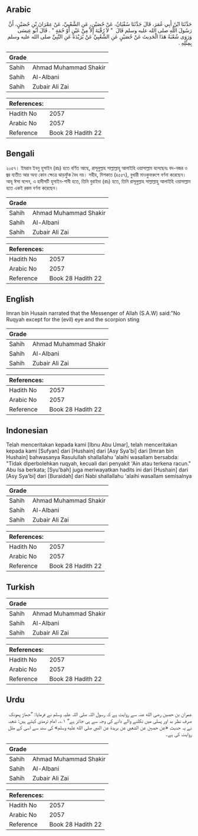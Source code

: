 ## Arabic


<div dir="rtl" lang="ar" style={{fontSize:'larger',backgroundColor:'#f8f9fa',padding:20}}>
حَدَّثَنَا ابْنُ أَبِي عُمَرَ، قَالَ حَدَّثَنَا سُفْيَانُ، عَنْ حُصَيْنٍ، عَنِ الشَّعْبِيِّ، عَنْ عِمْرَانَ بْنِ حُصَيْنٍ، أَنَّ رَسُولَ اللَّهِ صلى الله عليه وسلم قَالَ ‏ "‏ لاَ رُقْيَةَ إِلاَّ مِنْ عَيْنٍ أَوْ حُمَةٍ ‏"‏ ‏.‏ قَالَ أَبُو عِيسَى وَرَوَى شُعْبَةُ هَذَا الْحَدِيثَ عَنْ حُصَيْنٍ عَنِ الشَّعْبِيِّ عَنْ بُرَيْدَةَ عَنِ النَّبِيِّ صلى الله عليه وسلم بِمِثْلِهِ ‏.‏
</div>
<div style={{backgroundColor:'#f8f9fa',padding:20, marginBottom: 10}}><table> <thead> <tr> <th>Grade</th> <th></th> </tr> </thead> <tbody> <tr><td>Sahih</td><td>Ahmad Muhammad Shakir</td></tr><tr><td>Sahih</td><td>Al-Albani</td></tr><tr><td>Sahih</td><td>Zubair Ali Zai</td></tr></tbody></table><table> <thead> <tr> <th>References:</th> <th></th> </tr> </thead> <tbody><tr><td>Hadith No</td><td>2057</td></tr><tr><td>Arabic No</td><td>2057</td></tr><tr><td>Reference</td><td>Book 28 Hadith 22</td></tr></tbody></table></div>

## Bengali


<div dir="ltr" lang="bn" style={{fontSize:'larger',backgroundColor:'#f8f9fa',padding:20}}>
২০৫৭। ইমরান ইবনু হুসাইন (রাঃ) হতে বর্ণিত আছে, রাসূলুল্লাহ সাল্লাল্লাহু আলাইহি ওয়াসাল্লাম বলেছেনঃ বদ-নজর ও জ্বর ব্যতীত আর অন্য কোন ক্ষেত্রে ঝাড়ফুঁক বৈধ নয়। সহীহ, মিশকাত (৪৫৫৭), বুখারী মাওকুফরুপে বর্ণনা করেছেন। আবূ ঈসা বলেন, এ হাদীসটি হুসাইন-শাবী হতে, তিনি বুরাইদা (রাঃ) হতে, তিনি রাসূলুল্লাহ সাল্লাল্লাহু আলাইহি ওয়াসাল্লাম হতে একই রকম বর্ণনা করেছেন।
</div>
<div style={{backgroundColor:'#f8f9fa',padding:20, marginBottom: 10}}><table> <thead> <tr> <th>Grade</th> <th></th> </tr> </thead> <tbody> <tr><td>Sahih</td><td>Ahmad Muhammad Shakir</td></tr><tr><td>Sahih</td><td>Al-Albani</td></tr><tr><td>Sahih</td><td>Zubair Ali Zai</td></tr></tbody></table><table> <thead> <tr> <th>References:</th> <th></th> </tr> </thead> <tbody><tr><td>Hadith No</td><td>2057</td></tr><tr><td>Arabic No</td><td>2057</td></tr><tr><td>Reference</td><td>Book 28 Hadith 22</td></tr></tbody></table></div>

## English


<div dir="ltr" lang="en" style={{fontSize:'larger',backgroundColor:'#f8f9fa',padding:20}}>
Imran bin Husain narrated that the Messenger of Allah (S.A.W) said:"No Ruqyah except for the (evil) eye and the scorpion sting
</div>
<div style={{backgroundColor:'#f8f9fa',padding:20, marginBottom: 10}}><table> <thead> <tr> <th>Grade</th> <th></th> </tr> </thead> <tbody> <tr><td>Sahih</td><td>Ahmad Muhammad Shakir</td></tr><tr><td>Sahih</td><td>Al-Albani</td></tr><tr><td>Sahih</td><td>Zubair Ali Zai</td></tr></tbody></table><table> <thead> <tr> <th>References:</th> <th></th> </tr> </thead> <tbody><tr><td>Hadith No</td><td>2057</td></tr><tr><td>Arabic No</td><td>2057</td></tr><tr><td>Reference</td><td>Book 28 Hadith 22</td></tr></tbody></table></div>

## Indonesian


<div dir="ltr" lang="id" style={{fontSize:'larger',backgroundColor:'#f8f9fa',padding:20}}>
Telah menceritakan kepada kami [Ibnu Abu Umar], telah menceritakan kepada kami [Sufyan] dari [Hushain] dari [Asy Sya'bi] dari [Imran bin Hushain] bahwasanya Rasulullah shallallahu 'alaihi wasallam bersabda: "Tidak diperbolehkan ruqyah, kecuali dari penyakit 'Ain atau terkena racun." Abu Isa berkata; [Syu'bah] juga meriwayatkan hadits ini dari [Hushain] dari [Asy Sya'bi] dari [Buraidah] dari Nabi shallallahu 'alaihi wasallam semisalnya
</div>
<div style={{backgroundColor:'#f8f9fa',padding:20, marginBottom: 10}}><table> <thead> <tr> <th>Grade</th> <th></th> </tr> </thead> <tbody> <tr><td>Sahih</td><td>Ahmad Muhammad Shakir</td></tr><tr><td>Sahih</td><td>Al-Albani</td></tr><tr><td>Sahih</td><td>Zubair Ali Zai</td></tr></tbody></table><table> <thead> <tr> <th>References:</th> <th></th> </tr> </thead> <tbody><tr><td>Hadith No</td><td>2057</td></tr><tr><td>Arabic No</td><td>2057</td></tr><tr><td>Reference</td><td>Book 28 Hadith 22</td></tr></tbody></table></div>

## Turkish


<div dir="ltr" lang="tr" style={{fontSize:'larger',backgroundColor:'#f8f9fa',padding:20}}>

</div>
<div style={{backgroundColor:'#f8f9fa',padding:20, marginBottom: 10}}><table> <thead> <tr> <th>Grade</th> <th></th> </tr> </thead> <tbody> <tr><td>Sahih</td><td>Ahmad Muhammad Shakir</td></tr><tr><td>Sahih</td><td>Al-Albani</td></tr><tr><td>Sahih</td><td>Zubair Ali Zai</td></tr></tbody></table><table> <thead> <tr> <th>References:</th> <th></th> </tr> </thead> <tbody><tr><td>Hadith No</td><td>2057</td></tr><tr><td>Arabic No</td><td>2057</td></tr><tr><td>Reference</td><td>Book 28 Hadith 22</td></tr></tbody></table></div>

## Urdu


<div dir="rtl" lang="ur" style={{fontSize:'larger',backgroundColor:'#f8f9fa',padding:20}}>
عمران بن حصین رضی الله عنہ سے روایت ہے کہ رسول اللہ صلی اللہ علیہ وسلم نے فرمایا: ”جھاڑ پھونک صرف نظر بد اور پسلی میں نکلنے والے دانے کی وجہ سے ہی جائز ہے“ ۱؎۔ امام ترمذی کہتے ہیں: شعبہ نے یہ حدیث «عن حصين عن الشعبي عن بريدة عن النبي صلى الله عليه وسلم» کی سند سے اسی کے مثل روایت کی ہے۔
</div>
<div style={{backgroundColor:'#f8f9fa',padding:20, marginBottom: 10}}><table> <thead> <tr> <th>Grade</th> <th></th> </tr> </thead> <tbody> <tr><td>Sahih</td><td>Ahmad Muhammad Shakir</td></tr><tr><td>Sahih</td><td>Al-Albani</td></tr><tr><td>Sahih</td><td>Zubair Ali Zai</td></tr></tbody></table><table> <thead> <tr> <th>References:</th> <th></th> </tr> </thead> <tbody><tr><td>Hadith No</td><td>2057</td></tr><tr><td>Arabic No</td><td>2057</td></tr><tr><td>Reference</td><td>Book 28 Hadith 22</td></tr></tbody></table></div>